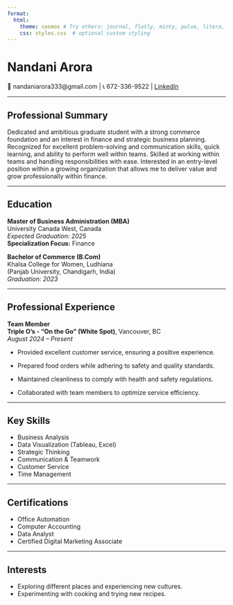 ---
format:
  html:
    theme: cosmos # Try others: journal, flatly, minty, pulse, litera, darkly
    css: styles.css  # optional custom styling
---
# Nandani Arora  

📧 nandaniarora333@gmail.com | 📞 672-336-9522 | 
[LinkedIn](https://www.linkedin.com/in/nandani-arora-65b02325a)

---

## Professional Summary  
Dedicated and ambitious graduate student with a strong commerce foundation and an interest in finance and strategic business planning. Recognized for excellent problem-solving and communication skills, quick learning, and ability to perform well within teams. Skilled at working within teams and handling responsibilities with ease. Interested in an entry-level position within a growing organization that allows me to deliver value and grow professionally within finance.

---

## Education  
**Master of Business Administration (MBA)**  
University Canada West, Canada  
*Expected Graduation: 2025*  
**Specialization Focus:** Finance

**Bachelor of Commerce (B.Com)**  
Khalsa College for Women, Ludhiana  
(Panjab University, Chandigarh, India)  
*Graduation: 2023*

---

## Professional Experience  

**Team Member**  
**Triple O's - "On the Go" (White Spot)**, Vancouver, BC  
*August 2024 – Present*  

-  Provided excellent customer service, ensuring a      positive experience. 

-  Prepared food orders while adhering to safety and quality standards. 

-  Maintained cleanliness to comply with health and safety regulations. 

-  Collaborated with team members to optimize service efficiency. 

---

## Key Skills
- Business Analysis  
- Data Visualization (Tableau, Excel)  
- Strategic Thinking  
- Communication & Teamwork  
- Customer Service  
- Time Management  

---

## Certifications
- Office Automation                                                                                                         
- Computer Accounting                                                                                                 
- Data Analyst                                                                                                                                            
- Certified Digital Marketing Associate     

---

## Interests  
- Exploring different places and experiencing new cultures.
- Experimenting with cooking and trying new recipes.


